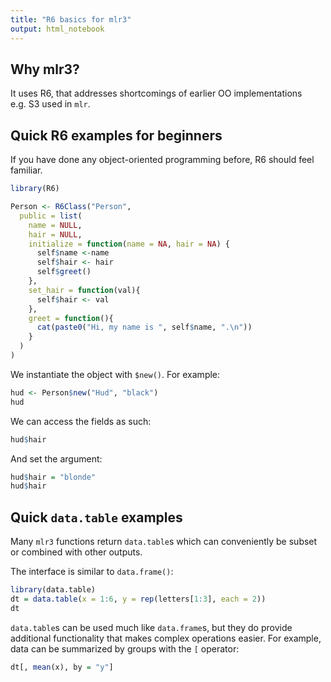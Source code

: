 ```yaml
---
title: "R6 basics for mlr3"
output: html_notebook
---
```


## Why mlr3?

It uses R6, that addresses shortcomings of earlier OO implementations e.g. S3 used in `mlr`.

## Quick R6 examples for beginners

If you have done any object-oriented programming before, R6 should feel familiar.

```r
library(R6)

Person <- R6Class("Person",
  public = list(
    name = NULL,
    hair = NULL,
    initialize = function(name = NA, hair = NA) {
      self$name <-name
      self$hair <- hair
      self$greet()
    },
    set_hair = function(val){
      self$hair <- val
    },
    greet = function(){
      cat(paste0("Hi, my name is ", self$name, ".\n"))
    }
  )
)
```

We instantiate the object with `$new()`. For example:

```r
hud <- Person$new("Hud", "black")
hud
```

We can access the fields as such:

```r
hud$hair
```

And set the argument:

```r
hud$hair = "blonde"
hud$hair
```

## Quick `data.table` examples

Many `mlr3` functions return `data.table`s which can conveniently be subset or combined with other outputs.

The interface is similar to `data.frame()`:

```r
library(data.table)
dt = data.table(x = 1:6, y = rep(letters[1:3], each = 2))
dt
```

`data.table`s can be used much like `data.frame`s, but they do provide additional functionality that makes complex operations easier. For example, data can be summarized by groups with the `[` operator:

```r
dt[, mean(x), by = "y"]
```
